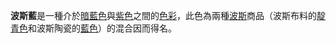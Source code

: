 {{Unreferenced|time=2022-01-11T03:32:14+00:00}}
{{Infobox color
|title=波斯藍
|textcolor=#ffffff
|mod=hex
|32127A
}}
'''波斯藍'''是一種介於[[暗藍色|暗藍色]]與[[紫色|紫色]]之間的[[色彩|色彩]]，此色為兩種[[波斯|波斯]]商品（波斯布料的[[靛青色|靛青色]]和波斯陶瓷的[[藍色|藍色]]）的混合因而得名。
{{Shades of blue}}
{{色彩小作品}}